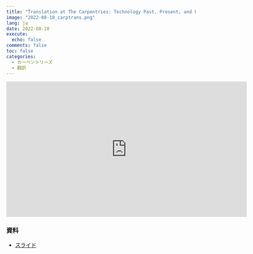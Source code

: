 ```yaml
---
title: "Translation at The Carpentries: Technology Past, Present, and Future (CarpentryCon 2022 口頭発表)"
image: "2022-08-10_carptrans.png"
lang: ja
date: 2022-08-10
execute:
  echo: false
comments: false
toc: false
categories:
  - カーペントリーズ
  - 翻訳
---
```


<iframe width="640" height="360" src="https://www.youtube.com/embed/9zCrGda6p7Q?start=286" title="YouTube video player" frameborder="0" allow="accelerometer; autoplay; clipboard-write; encrypted-media; gyroscope; picture-in-picture; web-share" allowfullscreen></iframe>

### 資料

- [スライド](https://joelnitta.github.io/carpentrycon_2022_trans/)
